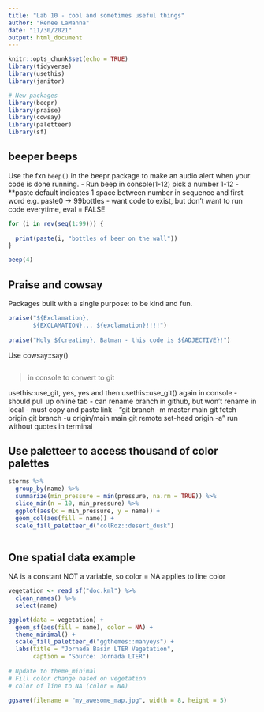 ```yaml
---
title: "Lab 10 - cool and sometimes useful things"
author: "Renee LaManna"
date: "11/30/2021"
output: html_document
---
```


```r
knitr::opts_chunk$set(echo = TRUE)
library(tidyverse)
library(usethis)
library(janitor)

# New packages
library(beepr)
library(praise)
library(cowsay)
library(paletteer)
library(sf)
```

## beeper beeps

Use the fxn `beep()` in the beepr package to make an audio alert when your code is done running. 
- Run beep in console(1-12) pick a  number 1-12
- **paste default indicates 1 space between number in sequence and first word e.g. paste0 -> 99bottles
- want code to exist, but don't want to run code everytime, eval = FALSE

```r
for (i in rev(seq(1:99))) {
  
  print(paste(i, "bottles of beer on the wall"))
}

beep(4)

```

## Praise and cowsay 

Packages built with a single purpose: to be kind and fun.

```r
praise("${Exclamation},
       ${EXCLAMATION}... ${exclamation}!!!!")
       
praise("Holy ${creating}, Batman - this code is ${ADJECTIVE}!")
```

Use cowsay::say()

```r

```

>  in console to convert to git

usethis::use_git, yes, yes
and then  usethis::use_git() again in console
- should pull up online tab
- can rename branch in github, but won't rename in local
- must copy and paste link
- "git branch -m master main
git fetch origin
git branch -u origin/main main
git remote set-head origin -a" run without quotes in terminal



## Use paletteer to access thousand of color palettes

```r
storms %>% 
  group_by(name) %>% 
  summarize(min_pressure = min(pressure, na.rm = TRUE)) %>% 
  slice_min(n = 10, min_pressure) %>% 
  ggplot(aes(x = min_pressure, y = name)) +
  geom_col(aes(fill = name)) +
  scale_fill_paletteer_d("colRoz::desert_dusk")
  
```

## One spatial data example
NA is a constant NOT a variable, so color = NA applies to line color

```r
vegetation <- read_sf("doc.kml") %>% 
  clean_names() %>% 
  select(name) 

ggplot(data = vegetation) +
  geom_sf(aes(fill = name), color = NA) +
  theme_minimal() +
  scale_fill_paletteer_d("ggthemes::manyeys") +
  labs(title = "Jornada Basin LTER Vegetation",
       caption = "Source: Jornada LTER")
  
# Update to theme_minimal
# Fill color change based on vegetation
# color of line to NA (color = NA)
```
```r
ggsave(filename = "my_awesome_map.jpg", width = 8, height = 5)
```


